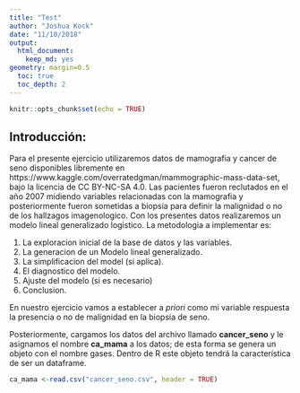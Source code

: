 ```yaml
---
title: "Test"
author: "Joshua Kock"
date: "11/10/2018"
output: 
  html_document: 
    keep_md: yes
geometry: margin=0.5
  toc: true
  toc_depth: 2
---
```


```r
knitr::opts_chunk$set(echo = TRUE)
```

## Introducción:
Para el presente ejercicio utilizaremos datos de mamografia y cancer de seno disponibles libremente en https://www.kaggle.com/overratedgman/mammographic-mass-data-set, bajo la licencia de CC BY-NC-SA 4.0. Las pacientes fueron reclutados en el año 2007 midiendo variables relacionadas con la mamografia y posteriormente fueron sometidas a biopsia para definir la malignidad o no de los hallzagos imagenologico. Con los presentes datos realizaremos un modelo lineal generalizado logistico. La metodologia a implementar es:

(1) La exploracion inicial de la base de datos y las variables.
(2) La generacion de un Modelo lineal generalizado.
(3) La simplificacion del model (si aplica).
(4) El diagnostico del modelo.
(5) Ajuste del modelo (si es necesario)
(6) Conclusion.

En nuestro ejercicio vamos a establecer a _priori_ como mi variable respuesta la presencia o no de malignidad en la biopsia de seno.

Posteriormente, cargamos los datos del archivo llamado **cancer_seno** y le asignamos el nombre **ca_mama** a los datos; de esta forma se genera un objeto con el nombre gases. Dentro de R este objeto tendrá la característica de ser un dataframe.
```r
ca_mama <-read.csv("cancer_seno.csv", header = TRUE)
```